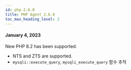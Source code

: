 ```yaml
---
id: php-2.6.0
title: PHP Agent 2.6.0
toc_max_heading_level: 2
---
```



#### January 4, 2023

<Status>New</Status> PHP 8.2 has been supported.

-   NTS and ZTS are supported.
-   `mysqli::execute_query`, `mysqli_execute_query` 함수 추적
